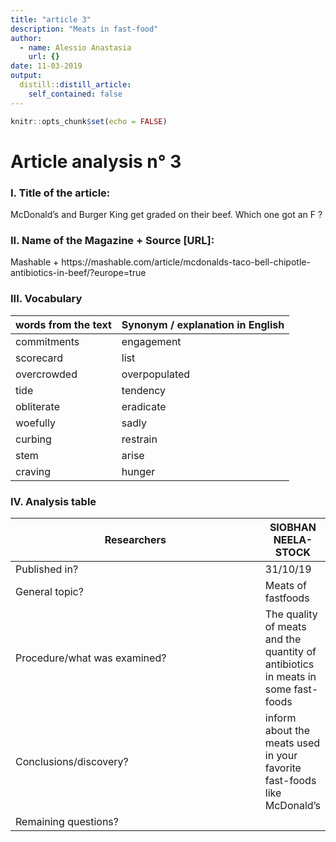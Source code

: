 ```yaml
---
title: "article 3"
description: "Meats in fast-food"
author:
  - name: Alessio Anastasia
    url: {}
date: 11-03-2019
output:
  distill::distill_article:
    self_contained: false
---
```


```r
knitr::opts_chunk$set(echo = FALSE)
```

# Article analysis n° 3 

### I. Title of the article: 

McDonald's and Burger King get graded on their beef. Which one got an F ?  

### II. Name of the Magazine + Source [URL]:

Mashable + https://mashable.com/article/mcdonalds-taco-bell-chipotle-antibiotics-in-beef/?europe=true

### III. Vocabulary

| words from the text | Synonym / explanation in   English |
|----------------|-------------|
| commitments | engagement   |
|        scorecard          |               list                 |
|       overcrowded    |             overpopulated                    |
|         tide        |               tendency               |
|        obliterate        |          eradicate                      |
|        woefully       |             sadly              |
|         curbing       |              restrain                  |
|       stem      |                 arise            |
|      craving     |           hunger          |


### IV. Analysis table

| Researchers                    |   SIOBHAN NEELA-STOCK   |
|--------------------------------|-------|
| Published in?                  |   31/10/19   |
| General topic?                 |   Meats of fastfoods   |
| Procedure/what   was examined? |   The quality of meats and the quantity of antibiotics in meats in some fast-foods   |
| Conclusions/discovery?         |   inform about the meats used in your favorite fast-foods like McDonald's    |
| Remaining questions?           |     |
